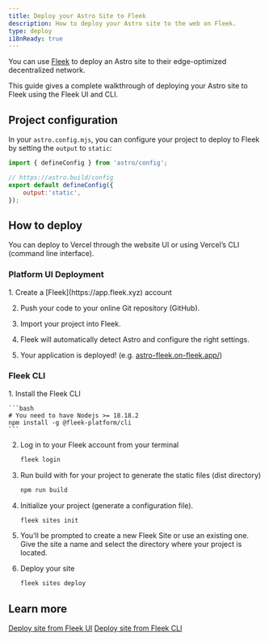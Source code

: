 ```yaml
---
title: Deploy your Astro Site to Fleek
description: How to deploy your Astro site to the web on Fleek.
type: deploy
i18nReady: true
---
```



You can use [Fleek](http://fleek.xyz/) to deploy an Astro site to their edge-optimized decentralized network.

This guide gives a complete walkthrough of deploying your Astro site to Fleek using the Fleek UI and CLI.


## Project configuration

In your `astro.config.mjs`, you can configure your project to deploy to Fleek by setting the `output` to `static`:

```js title="astro.config.mjs" ins={5}
import { defineConfig } from 'astro/config';

// https://astro.build/config
export default defineConfig({
    output:'static',
});
```

## How to deploy

You can deploy to Vercel through the website UI or using Vercel’s CLI (command line interface).


### Platform UI Deployment

<Steps>
1. Create a [Fleek](https://app.fleek.xyz) account

2. Push your code to your online Git repository (GitHub).

3. Import your project into Fleek.

4. Fleek will automatically detect Astro and configure the right settings.

5. Your application is deployed! (e.g. [astro-fleek.on-fleek.app/](https://astro-fleek.on-fleek.app/))
</Steps>


### Fleek CLI

<Steps>
1. Install the Fleek CLI

    ```bash
    # You need to have Nodejs >= 18.18.2
    npm install -g @fleek-platform/cli
    ```
2. Log in to your Fleek account from your terminal

    ```bash
    fleek login
    ```

3. Run build with for your project to generate the static files (dist directory)

    ```bash
    npm run build
    ```

4. Initialize your project (generate a configuration file).

    ```bash
    fleek sites init
    ```

4. You’ll be prompted to create a new Fleek Site or use an existing one. Give the site a name and select the directory where your project is located.

5. Deploy your site

    ```bash
    fleek sites deploy
    ```

</Steps>


## Learn more

<ReadMore>[Deploy site from Fleek UI](https://fleek.xyz/docs/platform/deployments/)</ReadMore>
<ReadMore>[Deploy site from Fleek CLI](https://fleek.xyz/docs/cli/sites/)</ReadMore>
